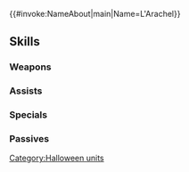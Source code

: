 {{#invoke:NameAbout|main|Name=L'Arachel}}{{HeroPage Tabs}}
{{Hero Infobox
|Name=L'Arachel
|Title=Harvest Princess
|WeaponType=Green Tome
|Origin=Fire Emblem: The Sacred Stones
|Gender=Female
|MoveType=Cavalry
|actorJP=生天目仁美
|actorEN=Carrie Keranen
|artist=紺藤ココン
|additionDate=October 8, 2019
|releaseDate=October 9, 2019
|TagID=ハロラーチェル
|InternalID=430
|Properties=special,tiara,specRate_202302
|cv1=7
|cv2=500100
|description=Princess of Rausten. Enthusiastically participating in the harvest festival alongside her attendant Dozla. Appears in Fire Emblem: The Sacred Stones.
|GrowthModifier=Gen 4
}}
{{Stats Page
|Lv1HP=17|Lv1ATK=8|Lv1SPD=8|Lv1DEF=3|Lv1RES=7
|GRHP=50|GRATK=65|GRSPD=60|GRDEF=45|GRRES=30
}}
==Skills==
===Weapons===
{{Weapons Table
|weapon1=Wind
|weapon1Default=1
|weapon1Unlock=1
|weapon2=Elwind
|weapon2Default=3
|weapon2Unlock=2
|weapon3=Madness Flask
|weapon3Default=4
|weapon3Unlock=3
|weapon4=Madness Flask+
|weapon4Default=5
|weapon4Unlock=5
}}
===Assists===
{{Assists Table
|assist1=Rally Attack
|assist1Default=4
|assist1Unlock=3
|assist2=Rally Atk/Spd
|assist2Default=
|assist2Unlock=4
|assist3=Rally Atk/Spd+
|assist3Default=
|assist3Unlock=5
}}
===Specials===
{{Specials Table
}}
===Passives===
{{Passives Table
|passiveA1=Death Blow 1
|passiveA2=Swift Sparrow 1
|passiveA3=Swift Sparrow 2
|passiveA1Unlock=1
|passiveA2Unlock=2
|passiveA3Unlock=4
|passiveB1=Spd/Res Ruse 1
|passiveB2=Spd/Res Ruse 2
|passiveB3=Spd/Res Ruse 3
|passiveB1Unlock=3
|passiveB2Unlock=4
|passiveB3Unlock=5
}}
{{Heroes Navbox}}
[[Category:Halloween units]]